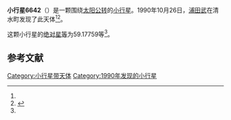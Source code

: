 {{Infobox planet
| bgcolour = #FFFFC0
| name = 6642 Henze
| symbol = 
| image = 
| caption = 
| discovery = yes
| discovery_ref = 
| discoverer = [[浦田武|浦田武]]
| discovery_site = [[清水町|清水町]] 
| discovered = 1990年10月26日
| designations = yes
| mp_name = 
| named_after = 
| alt_names = 1990 UE3/ 1974 DH2 / 1975 EN5 / 1984 UP
| mp_category = [[主带小行星|主带小行星]]
| orbit_ref = <ref name="a">[http://ssd.jpl.nasa.gov/sbdb.cgi?sstr=6642 6642 Henze] {{Wayback|url=http://ssd.jpl.nasa.gov/sbdb.cgi?sstr=6642 |date=20210829053840 }}，小行星數據庫瀏覽器（JPL Small-Body Database Browser）－[[美国国家航空航天局|美国国家航空航天局]]喷气推进实验室</ref>
| epoch = 2456400.5 (2013年4月18日更新)
| aphelion = {{convert|3.9466677|AU|km|3|abbr=on|lk=out}}
| perihelion = {{convert|2.3788061|AU|km|3|abbr=on}}
| semimajor = {{convert|3.1627369|AU|km|3|abbr=on}}
| eccentricity = 0.2478647
| period = 2054.437926 [[日|日]]<br />5.62[[儒略年|儒略年]]
| avg_speed = 
| inclination = 4.32297
| asc_node = 30.73174
| mean_anomaly = 
| arg_peri = 59.17759
| satellites = 
| physical_characteristics = yes
| dimensions = 
| mass = 
| density = 
| surface_grav = 
| escape_velocity = 
| sidereal_day = 
| axial_tilt = 
| pole_ecliptic_lat = 
| pole_ecliptic_lon = 
| albedo = 
| temperatures= 
| temp_name1 = 
| mean_temp_1 = 
| max_temp_1 = 
| temp_name2 = 
| max_temp_2 = 
| spectral_type = 
| abs_magnitude = 59.17759
}}

'''小行星6642'''（{{lang-en|6642 Henze}}）是一颗围绕[[太阳|太阳]][[公转|公转]]的[[小行星|小行星]]。1990年10月26日，[[浦田武|浦田武]]在清水町发现了此天体<ref name="a" /><ref>{{cite news|title=小行星列表|url=http://cfa-www.harvard.edu/iau/lists/NumberedMPs.txt|accessdate=2013-07-08|newspaper=哈佛大学|archive-date=2008-05-17|archive-url=https://web.archive.org/web/20080517010638/http://cfa-www.harvard.edu/iau/lists/NumberedMPs.txt|dead-url=no}}</ref>。

这颗小行星的[[绝对星等|绝对星等]]为59.17759等<ref name="a" />。

==参考文献==
{{reflist}}
{{Minor Planet Number|[[小行星6641|小行星6641]]|[[小行星6643|小行星6643]]}}

{{小天体}}

[[Category:小行星带天体|Category:小行星带天体]]
[[Category:1990年发现的小行星|Category:1990年发现的小行星]]

{{asteroid-stub}}